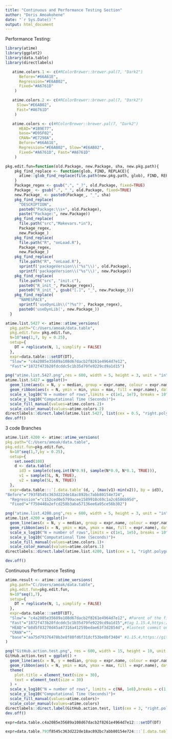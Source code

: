 ```yaml
---
title: "Continuous and Performance Testing Section"
author: "Doris Amoakohene"
date: "`r Sys.Date()`"
output: html_document
---
```




Performance Testing:

```r
library(atime)
library(ggplot2)
library(data.table)
library(directlabels)

```


```r
   atime.colors.1 <- c(#RColorBrewer::brewer.pal(7, "Dark2")
      Before="#66A61E",
      Regression="#E6AB02", 
      Fixed="#A6761D"
    )
```


```r
   atime.colors.2 <- c(#RColorBrewer::brewer.pal(7, "Dark2")
     Slow="#E6AB02",
     Fast="#A6761D"
    )
```

```r
   atime.colors <- c(#RColorBrewer::brewer.pal(7, "Dark2")
      HEAD="#1B9E77",
      base="#D95F02",
      CRAN="#E7298A",
      Before="#66A61E",
      Regression="#E6AB02", Slow="#E6AB02",
      Fixed="#A6761D", Fast="#A6761D"
    )
```


```r
pkg.edit.fun=function(old.Package, new.Package, sha, new.pkg.path){
    pkg_find_replace <- function(glob, FIND, REPLACE){
      atime::glob_find_replace(file.path(new.pkg.path, glob), FIND, REPLACE)
    }
    Package_regex <- gsub(".", "_?", old.Package, fixed=TRUE)
    Package_ <- gsub(".", "_", old.Package, fixed=TRUE)
    new.Package_ <- paste0(Package_, "_", sha)
    pkg_find_replace(
      "DESCRIPTION", 
      paste0("Package:\\s+", old.Package),
      paste("Package:", new.Package))
    pkg_find_replace(
      file.path("src","Makevars.*in"),
      Package_regex,
      new.Package_)
    pkg_find_replace(
      file.path("R", "onLoad.R"),
      Package_regex,
      new.Package_)
    pkg_find_replace(
      file.path("R", "onLoad.R"),
      sprintf('packageVersion\\("%s"\\)', old.Package),
      sprintf('packageVersion\\("%s"\\)', new.Package))
    pkg_find_replace(
      file.path("src", "init.c"),
      paste0("R_init_", Package_regex),
      paste0("R_init_", gsub("[.]", "_", new.Package_)))
    pkg_find_replace(
      "NAMESPACE",
      sprintf('useDynLib\\("?%s"?', Package_regex),
      paste0('useDynLib(', new.Package_))
  }
```


```r
atime.list.5427 <- atime::atime_versions(
  pkg.path="C:/Users/amoak/data.table",
  pkg.edit.fun= pkg.edit.fun,
  N=10^seq(1,7, by = 0.25),
  setup={ 
    DT = replicate(N, 1, simplify = FALSE)
  },
  expr=data.table:::setDT(DT),
  "Slow"= "c4a2085e35689a108d67dacb2f8261e4964d7e12",
  "Fast"="1872f473b20fdcddc5c1b35d79fe9229cd9a1d15")
```


```r

png("atime.list.5427.png",res = 600, width = 5, height = 3, unit = "in")
atime.list.5427 = ggplot()+
  geom_line(aes(x = N, y = median, group = expr.name, colour = expr.name), data =  atime.list.5427$measurements)+
  geom_ribbon(aes(x = N, ymin = min, ymax = max, fill = expr.name), data = atime.list.5427$measurements, alpha = 0.5 )+
  scale_x_log10("N = number of rows",limits = c(1e1, 1e7), breaks = 10^seq(1,7))+
  scale_y_log10("Computational Time (Seconds)")+
  scale_fill_manual(values=atime.colors.2)+
  scale_color_manual(values=atime.colors.2)
directlabels::direct.label(atime.list.5427, list(cex = 0.5, "right.polygons"))
dev.off()
```


3 code Branches

```r
atime.list.4200 <- atime::atime_versions(
pkg.path="C:/Users/amoak/data.table",
pkg.edit.fun=pkg.edit.fun,
  N=10^seq(1,7,by = 0.25),
  setup={ 
    set.seed(108)
    d <- data.table(
      id3 = sample(c(seq.int(N*0.9), sample(N*0.9, N*0.1, TRUE))),
      v1 = sample(5L, N, TRUE),
      v2 = sample(5L, N, TRUE))
  },
  expr=data.table:::`[.data.table`(d, , (max(v1)-min(v2)), by = id3),
"Before"="793f8545c363d222de18ac892bc7abb80154e724",
  "Regression"="c152ced0e5799acee1589910c69c1a2c6586b95d", 
  "Fixed"="f750448a2efcd258b3aba57136ee6a95ce56b302")
```


```r
png("atime.list.4200.png",res = 600, width = 5, height = 3, unit = "in")
atime.list.4200 = ggplot()+
  geom_line(aes(x = N, y = median, group = expr.name, colour = expr.name), data =  atime.list.4200$measurements)+
  geom_ribbon(aes(x = N, ymin = min, ymax = max, fill = expr.name), data = atime.list.4200$measurements, alpha = 0.5 )+
  scale_x_log10("N = number of rows",limits = c(1e1, 1e5), breaks = 10^seq(1,7))+
  scale_y_log10("Computational Time (Seconds)")+
  scale_fill_manual(values=atime.colors.1)+
  scale_color_manual(values=atime.colors.1)
directlabels::direct.label(atime.list.4200, list(cex = 1, "right.polygons"))

dev.off()
```




Continuous Performance Testing 

```r
atime.result <- atime::atime_versions(
  pkg.path="C:/Users/amoak/data.table",
  pkg.edit.fun=pkg.edit.fun,
  N=10^seq(1,7),
  setup={ 
    DT = replicate(N, 1, simplify = FALSE)
  },
  expr=data.table:::setDT(DT),
  "Slow"= "c4a2085e35689a108d67dacb2f8261e4964d7e12", #Parent of the first commit in the PR that fixes the issue(https://github.com/Rdatatable/data.table/commit/7cc4da4c1c8e568f655ab5167922dcdb75953801),#last commit in the PR that fixes the issue (https://github.com/Rdatatable/data.table/pull/5427/commits)
  "Fast"="1872f473b20fdcddc5c1b35d79fe9229cd9a1d15",#tag 1.15.4,https://github.com/Rdatatable/data.table/commit/aa75d79376478b3e8f80fd6f31dcf53be8bf3404
  "HEAD"="b8d5f83270d45a47316a41259bedae63f3d2854d", #lastest commit on the data.table page https://github.com/Rdatatable/data.table/commit/b8d5f83270d45a47316a41259bedae63f3d2854d
  "CRAN"="",
  "base"="aa75d79376478b3e8f80fd6f31dcf53be8bf3404" #1.15.4,https://github.com/Rdatatable/data.table/commit/aa75d79376478b3e8f80fd6f31dcf53be8bf3404)
)
```



```r
png("GitHub.action.test.png", res = 600, width = 15, height = 10, unit = "in")
GitHub.action.test = ggplot() +
  geom_line(aes(x = N, y = median, group = expr.name, colour = expr.name), data = atime.result$measurements) +
  geom_ribbon(aes(x = N, ymin = min, ymax = max, fill = expr.name), data = atime.result$measurements, alpha = 0.5) +
  theme(
    plot.title = element_text(size = 30),
    text = element_text(size = 30)
  ) +
  scale_x_log10("N = number of rows", limits = c(NA, 1e8),breaks = c(1, 10, 100, 1000, 10000, 100000, 1e6, 1e7)) +
  scale_y_log10("Computational Time (Seconds)")+
  scale_fill_manual(values=atime.colors)+
  scale_color_manual(values=atime.colors)
directlabels::direct.label(GitHub.action.test, list(cex = 3, "right.polygons")) 
dev.off()
```

```r
expr=data.table.c4a2085e35689a108d67dacb2f8261e4964d7e12:::setDT(DT)

expr=data.table.793f8545c363d222de18ac892bc7abb80154e724:::`[.data.table`(d, , (max(v1)-min(v2)), by = id3)
```

